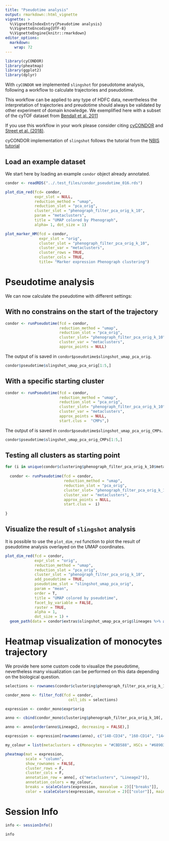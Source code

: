 ```yaml
---
title: "Pseudotime analysis"
output: rmarkdown::html_vignette
vignette: >
  %\VignetteIndexEntry{Pseudotime analysis}
  %\VignetteEncoding{UTF-8}
  %\VignetteEngine{knitr::rmarkdown}
editor_options: 
  markdown: 
    wrap: 72
---
```


```r
library(cyCONDOR)
library(pheatmap)
library(ggplot2)
library(dplyr)
```

With `cyCONDOR` we implemented `slingshot` for pseudotome analysis, following a workflow to calculate trajectories and pseudotime. 

This workflow can be applied to any type of HDFC data, nevertheless the interpretation of trajectories and preudotime should always be validated by other experiment of domain knowledge. We exemplified here with a subset of the cyTOF dataset from [Bendall et al. 2011](https://www.science.org/doi/10.1126/science.1198704)

If you use this workflow in your work please consider citing [cyCONDOR](XXX) and [Street et al. (2018)](https://bmcgenomics.biomedcentral.com/articles/10.1186/s12864-018-4772-0).

cyCONDOR implementation of `slingshot` follows the tutorial from the [NBIS tutorial](https://nbisweden.github.io/workshop-archive/workshop-scRNAseq/2020-01-27/labs/compiled/slingshot/slingshot.html)

## Load an example dataset

We start here by loading an example `condor` object already annotated.

```r
condor <- readRDS("../.test_files/condor_pseudotime_016.rds")
```

```r
plot_dim_red(fcd= condor,  
             expr_slot = NULL,
             reduction_method = "umap", 
             reduction_slot = "pca_orig", 
             cluster_slot = "phenograph_filter_pca_orig_k_10",
             param = "metaclusters",
             title = "UMAP colored by Phenograph",
             alpha= 1, dot_size = 1)
```

```r
plot_marker_HM(fcd = condor,
               expr_slot = "orig",
               cluster_slot = "phenograph_filter_pca_orig_k_10",
               cluster_var = "metaclusters",
               cluster_rows = TRUE,
               cluster_cols = TRUE,
               title= "Marker expression Phenograph clustering")
```

# Pseudotime analysis

We can now calculate the pseudotime with different settings:

## With no constrains on the start of the trajectory

```r
condor <- runPseudotime(fcd = condor, 
                        reduction_method = "umap",
                        reduction_slot = "pca_orig",
                        cluster_slot= "phenograph_filter_pca_orig_k_10",
                        cluster_var = "metaclusters",
                        approx_points = NULL)
```

The output of is saved in `condor$pseudotime$slingshot_umap_pca_orig`.

```r
condor$pseudotime$slingshot_umap_pca_orig[1:5,]
```


## With a specific starting cluster

```r
condor <- runPseudotime(fcd = condor, 
                        reduction_method = "umap",
                        reduction_slot = "pca_orig",
                        cluster_slot= "phenograph_filter_pca_orig_k_10",
                        cluster_var = "metaclusters",
                        approx_points = NULL,
                        start.clus =  "CMPs",)
```

The output of is saved in `condor$pseudotime$slingshot_umap_pca_orig_CMPs`.

```r
condor$pseudotime$slingshot_umap_pca_orig_CMPs[1:5,]
```


## Testing all clusters as starting point

```r
for (i in unique(condor$clustering$phenograph_filter_pca_orig_k_10$metaclusters)[1:5]) {
  
  condor <- runPseudotime(fcd = condor, 
                          reduction_method = "umap",
                          reduction_slot = "pca_orig",
                          cluster_slot= "phenograph_filter_pca_orig_k_10",
                          cluster_var = "metaclusters",
                          approx_points = NULL,
                          start.clus =  i)
  
}
```

## Visualize the result of `slingshot` analysis

It is possible to use the `plot_dim_red` function to plot the result of pseudotime analysis overlayed on the UMAP coordinates.

```r
plot_dim_red(fcd = condor, 
             expr_slot = "orig", 
             reduction_method = "umap", 
             reduction_slot = "pca_orig", 
             cluster_slot = "phenograph_filter_pca_orig_k_10", 
             add_pseudotime = TRUE, 
             pseudotime_slot = "slingshot_umap_pca_orig",
             param = "mean", 
             order = T, 
             title = "UMAP colored by pseudotime", 
             facet_by_variable = FALSE, 
             raster = TRUE, 
             alpha = 1, 
             dot_size = 1) + 
  geom_path(data = condor$extras$slingshot_umap_pca_orig$lineages %>% arrange(Order), aes(group = Lineage), size = 0.5)
```



# Heatmap visualization of monocytes trajectory

We provide here some custom code to visualize the pseudotime, nevertheless many visualization can be performed on this data depending on the biological question.

```r
selections <- rownames(condor$clustering$phenograph_filter_pca_orig_k_10[condor$clustering$phenograph_filter_pca_orig_k_10$metaclusters %in% c("HSCs", "CMPs", "Myeloblast", "Monocytes"), ])

condor_mono <- filter_fcd(fcd = condor,
                            cell_ids = selections)
```

```r
expression <- condor_mono$expr$orig

anno <- cbind(condor_mono$clustering$phenograph_filter_pca_orig_k_10[, c("Phenograph", "metaclusters")], condor_mono$pseudotime$slingshot_umap_pca_orig)

anno <- anno[order(anno$Lineage2, decreasing = FALSE),]

expression <- expression[rownames(anno), c("148-CD34", "160-CD14", "144-CD11b")]

my_colour = list(metaclusters = c(Monocytes = "#CBD588", HSCs = "#689030", Myeloblast = "#DA5724", CMPs = "#F7941D"))
```

```r
pheatmap(mat = expression, 
         scale = "column", 
         show_rownames = FALSE, 
         cluster_rows = F, 
         cluster_cols = F, 
         annotation_row = anno[, c("metaclusters", "Lineage2")], 
         annotation_colors = my_colour, 
         breaks = scaleColors(expression, maxvalue = 2)[["breaks"]], 
         color = scaleColors(expression, maxvalue = 2)[["color"]], main = "Heatmap Monocytes pseudotime")
```

# Session Info
```r
info <- sessionInfo()

info
```
